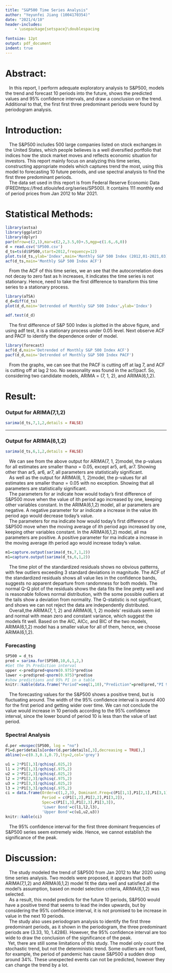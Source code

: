 ---
title: "S&P500 Time Series Analysis"
author: "Yeyunfei Jiang (1004170354)"
date: "2021/4/10"
header-includes:
    - \usepackage{setspace}\doublespacing
   
fontsize: 12pt 
output: pdf_document
indent: true
---
# Abstract:
|    In this report, I perform adequate exploratory analysis to S&P500, models the trend and forecast 10 periods into the future, shows the predicted values and 95% confidence intervals, and draw a conclusion on the trend.  Additional to that, the first first three predominant periods were found by periodogram analysis.


# Introduction:
|    The S&P500 includes 500 large companies listed on stock exchanges in the United States, which people believes is a well diversified portfolio that indices how the stock market moves and reflects economic situation for investors. This report mainly focus on analyzing this time series, constructing appropriate models which captures trend the most, using this model to forecasting 10 future periods, and use spectral analysis to find the first three predominant periods.
|    The data set used in this report is from Federal Reserve Economic Data (FREDhttps://fred.stlouisfed.org/series/SP500). It contains 111 monthly end of period prices from Jan 2012 to Mar 2021.

# Statistical Methods: 
```{r echo=FALSE, message=FALSE, warning=FALSE}
library(astsa)
library(ggplot2)
library(dplyr)
par(mfrow=c(2,1),mar=c(2,2,3.5,0)+.5,mgp=c(1.6,.6,0))
d = read.csv('SP500.csv')
d_ts=ts(d$SP500,start=2012,frequency=12)
plot.ts(d_ts,ylab='Index',main='Monthly S&P 500 Index (2012,01-2021,03)')
acf(d_ts,main='Monthly S&P 500 Index ACF')
```

|    From the ACF of this time series, we an see that the autocorrelation does not decay to zero fast as h increases, it indicates the time series is not stationary. Hence, need to take the first difference to transform this time series to a stationary process.

\singlespacing
```{r echo=FALSE, message=FALSE, warning=FALSE,fig.height=2.9}
library(aTSA)
d_d=diff(d_ts)
plot(d_d,main='Detrended of Monthly S&P 500 Index',ylab='Index')
```
```{r echo=FALSE, message=FALSE, warning=FALSE,fig.height=3}
adf.test(d_d)
```
\doublespacing

|    The first difference of S&P 500 Index is plotted in the above figure, and using adf test, it is a stationary process under 0.05 level. Next observe ACF and PACF to identify the dependence order of model.
```{r echo=FALSE, message=FALSE, warning=FALSE,out.width='50%'}
library(forecast)
acf(d_d,main='Detrended of Monthly S&P 500 Index ACF')
pacf(d_d,main='Detrended of Monthly S&P 500 Index PACF')

```

\newpage

|    From the graphs, we can see that the PACF is cutting off at lag 7, and ACF is cutting off at lag 2 too. No seasonality was found in the acf/pacf. So, considering two candidate models, ARIMA = (7, 1, 2), and ARIMA(6,1,2).

# Result:

\singlespacing

### Output for ARIMA(7,1,2)
```{r echo=FALSE, message=FALSE, warning=FALSE}
sarima(d_ts,7,1,2,details = FALSE)
```
*****
### Output for ARIMA(6,1,2)
```{r echo=FALSE, message=FALSE, warning=FALSE}
sarima(d_ts,6,1,2,details = FALSE)
```

\doublespacing

|    We can see from the above output for ARIMA(7, 1, 2)model, the p-values for all estimates are smaller than$\alpha= 0.05$, except ar5, ar6, ar7. Showing other than ar5, ar6, ar7, all parameters are statistically significant.

|    As well as the output for ARIMA(6, 1, 2)model, the p-values for all estimates are smaller than$\alpha= 0.05$ with no exception. Showing that all parameters are statistically significant.

|    The parameters for ar indicate how would today's first difference of S&P500 move when the value of  ith  period ago increased by one, keeping other variables constant. In the ARIMA(6,1,2) model, all ar parameters are negative. A negative parameter for ar indicate a increase in the value ith period ago would decrease today's value.

|    The parameters for ma indicate how would today's first difference of S&P500 move when the moving average of  ith  period ago increased by one, keeping other variables constant. In the ARIMA(6,1,2) model, all ma parameters are positive. A positive parameter for ma indicate a increase in the moving average ith period ago would increase today's value.


\singlespacing

```{r echo=FALSE, message=FALSE, warning=FALSE,out.width='99%'}
m1=capture.output(sarima(d_ts,7,1,2))
m1=capture.output(sarima(d_ts,6,1,2))
```
\doublespacing

|    The time plot of the standardized residuals shows no obvious patterns, with few outliers exceeding 3 standard deviations in magnitude. The ACF of the standardized residuals shows all value lies in the confidence bands, suggests no apparent departure from randomness for both models. The normal Q-Q plot of the residuals shows the data fits the line pretty well and is reasonable follows normal distribution, with the some possible outliers at the tails show a deviation from normality. The Q-statistic is not significant, and shows we can not reject the data are independently distributed.
|    Overall,the ARIMA(7, 1, 2) and ARIMA(6, 1, 2) models’ residuals seem iid and normal with mean zero and constant variance, which suggest the models fit well. Based on the AIC, AICc, and BIC of the two models, ARIMA(6,1,2) model has a smaller value for all of them, hence, we choose ARIMA(6,1,2).

### Forecasting
\singlespacing
```{r echo=FALSE, message=FALSE, warning=FALSE}
SP500 = d_ts
pred = sarima.for(SP500,10,6,1,2,)
#Get the 5% Prediction interval
upper <-pred$pred+qnorm(0.975)*pred$se
lower <-pred$pred-qnorm(0.975)*pred$se
#show predictions and 95% PI in a table
knitr::kable(data.frame("Period"=seq(1,10),"Prediction"=pred$pred,"PI 95% Lower Bound"=lower,"PI 95% Upper Bound"=upper),caption='Forecasting value and 95% CI')
```
\doublespacing
|    The forecasting values for the S&P500 shows a positive trend, but is fluctuating around. The width of the 95% confidence interval is around 400 for the first period and getting wider over time. We can not conclude the value would increase in 10 periods according to the 95% confidence interval, since the lower bound of period 10 is less than the value of last period.
\singlespacing
### Spectral Analysis

```{r echo=FALSE, message=FALSE, warning=FALSE,fig.height=4}
d.per =mvspec(SP500, log = "no")
P1=d.per$details[order(d.per$details[,3],decreasing = TRUE),]
abline(v=c(0.3,0.1,0.7),lty=2,col='grey')
```
```{r echo=FALSE, message=FALSE, warning=FALSE}
u1 = 2*P1[1,3]/qchisq(.025,2)
l1 = 2*P1[1,3]/qchisq(.975,2)
u2 = 2*P1[2,3]/qchisq(.025,2)
l2 = 2*P1[2,3]/qchisq(.975,2)
u3 = 2*P1[3,3]/qchisq(.025,2)
l3 = 2*P1[3,3]/qchisq(.975,2)
ci = data.frame(Order=c(1,2,3), Dominant.Freq=c(P1[1,1],P1[2,1],P1[3,1]), 
                Period = c(P1[1,2],P1[2,2],P1[3,2]),
                Spec=c(P1[1,3],P1[2,3],P1[3,3]),
                'Lower Bond'=c(l1,l2,l3),
                'Upper Bond'=c(u1,u2,u3)) 
knitr::kable(ci)
```
\doublespacing

|    The 95% confidence interval for the first three dominant frequencies of S&P500 series seem extremely wide. Hence, we cannot establish the significance of the peak. 

# Discussion:
|    The study modeled the trend of S&P500 from Jan 2012 to Mar 2020 using time series analysis. Two models were proposed, it appears that both ARIMA(7,1,2) and ARIMA(6,1,2) model fit the data well and satisfied all the model's assumption, based on model selection criteria, ARIMA(6,1,2) was selected.
|    As a result, this model predicts for the future 10 periods, S&P500 would have a positive trend that seems to lead the index upwards, but by considering the 95% confidence interval, it is not promised to be increase in value in the next 10 periods.
|    The study also uses periodogram analysis to identify the first three predominant periods, as it shown in the periodogram, the three predominant periods are (3.33, 10, 1.4286). However, the 95% confidence interval are too wide to draw the conclusion of the significance of the peak.
|   Yet, there are still some limitations of this study. The model only count the stochastic trend, but not the deterministic trend. Some outliers are not fixed, for example, the period of pandemic has cause S&P500 a sudden drop around 34%. These unexpected events can not be predicted, however they can change the trend by a lot.
